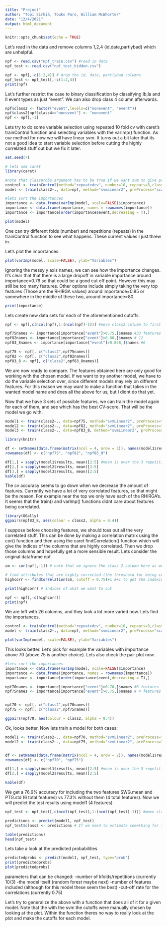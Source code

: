 ```yaml
---
title: "Project"
author: "Topi Sirkiä, Touko Puro, William McWhorter"
date: "12/4/2021"
output: html_document
---
```


```r
knitr::opts_chunk$set(echo = TRUE)
```

Let's read in the data and remove columns 1,2,4 (id,date,partlybad) which are unhelpful.

```r
npf <- read.csv("npf_train.csv") #read in data
npf_test <- read.csv("npf_test_hidden.csv")

npf <- npf[,-c(1:2,4)] # drop the id, date, partlybad columns
npf_test <- npf_test[,-c(1:2,4)]
print(npf)

```

Let's further restrict the case to binary classification by classifying Ib,Ia and II event types as just "event". We can also drop class 4 column afterwards.

```r

npf$class2 <- factor("event",levels=c("nonevent", "event"))
npf$class2[npf$class4=="nonevent"] <- "nonevent"
npf <- npf[,-1]
```

Lets try to do some variable selection using repeated 10 fold cv with caret's trainControl function and selecting variables with the varImp() function. As our method for now we will have linear svm. It turns out a bit later that its not a good idea to start variable selection before cutting the highly correlated stuff out but we fix it later.

```r
set.seed(7) 

# lets use caret
library(caret)

#note that classprobs argument has to be true if we want svm to give probabilities
control <- trainControl(method="repeatedcv", number=10, repeats=3,classProbs=TRUE)
model <- train(class2~., data=npf, method="svmLinear2", preProcess="scale", trControl=control)

#lets sort the importances
importance <- data.frame(varImp(model, scale=FALSE)$importance)
importance <- data.frame(importance, names = rownames(importance))
importance <- importance[order(importance$event,decreasing = T),]

plot(model)

```
One can try different folds (number) and repetitions (repeats) in the trainControl function to see what happens. These current values I just threw in.

Let's plot the importances:
```r
plot(varImp(model, scale=FALSE), ylab="Variables")

```

Ignoring the messy y axis names, we can see how the importance changes.
It's clear that that there is a large dropoff in variable importance around importance=0.76 so that could be a good cut off point. However this may still be too many features. Other options include simply taking the very top features (Those are the RHIRGA values) around importance=0.85 or somewhere in the middle of these two, around importance=80.

```r
print(importance)
```
Lets create new data sets for each of the aforementioned cutoffs.

```r
npf <- npf[,c(ncol(npf),1:(ncol(npf)-1))] #move class2 column to first

npf75names <- importance[importance["event"]>0.75,]$names #33 features
npf82names <- importance[importance["event"]>0.80,]$names # 12
npf83_8names <- importance[importance["event"]>0.838,]$names #6 

npf75 <- npf[, c("class2",npf75names)]
npf82 <- npf[, c("class2",npf82names)]
npf83_8 <- npf[, c("class2",npf83_8names)]
```

We are now ready to compare. The features obtained here are only good for working with the chosen model. If we want to try another model, we have to do the variable selection over, since different models may rely on different features. For this reason we may want to make a function that takes in the wanted model name and does all the above for us, but I didnt do that yet. 

Now that we have 3 sets of possible features, we can train the model again for each of them, and see which has the best CV-score. That will be the model we go with.


```r
model1 <- train(class2~., data=npf75, method="svmLinear2", preProcess="scale", trControl=control)
model2 <- train(class2~., data=npf82, method="svmLinear2", preProcess="scale", trControl=control)
model3 <- train(class2~., data=npf83_8, method="svmLinear2", preProcess="scale", trControl=control)
```

```r
library(knitr)

df <- setNames(data.frame(matrix(ncol = 4, nrow = 3)), names(model1$results)[2:5])
rownames(df) <- c("npf75", "npf82", "npf83_8") 

df[1,] = sapply(model1$results, mean)[2:5] #mean is over the 3 repetitions of the 10 fold cv.
df[2,] = sapply(model2$results, mean)[2:5]
df[3,] = sapply(model3$results, mean)[2:5]
kable(df)
```
The cv accuracy seems to go down when we decrease the amount of features. Currently we have a lot of very correlated features, so that might be the reason. For example near the top we only have each of the RHIRGA's. It seems that the train() and varImp() functions didnt care about features being correlated. 

```r
library(GGally)
ggpairs(npf83_8, aes(colour = class2, alpha = 0.4))
```

I suppose before choosing features, we should toss out all the very correlated stuff. This can be done by making a correlation matrix using the cor() function and then using the caret findCorrelation() function which will give the indices of the columns that are highly correlated. Then we drop those columns and hopefully get a more sensible result. Lets consider the original dataframe npf.

```r
cm <- cor(npf[,-1]) # note that we ignore the class 2 column here as we dont want to drop it obviously

# find attributes that are highly corrected (the threshold for being cut can be changed.)
highcorr <- findCorrelation(cm, cutoff = 0.75)+1 #+1 to get the indexing in the npf df where class2 bumps all the indices up by 1.

print(highcorr) # indices of what we want to cut

npf <- npf[,-c(highcorr)]
print(npf)
```
We are left with 26 columns, and they look a lot more varied now. Lets find the importances.
```r

control <- trainControl(method="repeatedcv", number=10, repeats=3,classProbs=TRUE)
model <- train(class2~., data=npf, method="svmLinear2", preProcess="scale", trControl=control)

plot(varImp(model, scale=FALSE), ylab="Variables")
```
This looks better. Let's pick for example the variables with importance above 70 (above 75 is another choice).
Lets also check the pair plot now.
```r
#lets sort the importances
importance <- data.frame(varImp(model, scale=FALSE)$importance)
importance <- data.frame(importance, names = rownames(importance))
importance <- importance[order(importance$event,decreasing = T),]

npf70names <- importance[importance["event"]>0.70,]$names #6 features
npf75names <- importance[importance["event"]>0.75,]$names # 4 features


npf70 <- npf[, c("class2",npf70names)]
npf75 <- npf[, c("class2",npf75names)]

ggpairs(npf70, aes(colour = class2, alpha = 0.4))
```
Ok, looks better. Now lets train a model for both cases:

```r
model1 <- train(class2~., data=npf70, method="svmLinear2", preProcess="scale", trControl=control)
model2 <- train(class2~., data=npf75, method="svmLinear2", preProcess="scale", trControl=control)


df <- setNames(data.frame(matrix(ncol = 4, nrow = 2)), names(model1$results)[2:5])
rownames(df) <- c("npf70", "npf75")

df[1,] = sapply(model1$results, mean)[2:5] #mean is over the 3 repetitions of the 10 fold cv.
df[2,] = sapply(model2$results, mean)[2:5]

kable(df)
```
We get a 76.6% accuracy for including the two features SWG.mean and PTG.std (6 total features) vs 77.3% without them (4 total features). Now we will predict the test results using model1 (4 features)
```r
npf_test <- npf_test[,c(ncol(npf_test),1:(ncol(npf_test)-1))] #move class2 column to first

predictions <- predict(model1, npf_test)
npf_test$class2 <- predictions # If we need to estimate something for the multiclass probabilities, I guess the best we could do with the binary probabilities is to look at the frequencies of each class [ia,ib,ii] in the original dataset and then split the "event" probability accordingly into those class probabilities

table(predictions)
head(npf_test)
```

Lets take a look at the predicted probabilities
```r
predictedprobs <- predict(model1, npf_test, type="prob")
print(predictedprobs)
plot(predictedprobs)
```
parameters that can be changed:
-number of kfolds/repetitions (currently 10/3)
-the model itself (random forest maybe next)
-number of features included (although for this model these seem the best)
-cut-off rate for the correlations (currently 0.75)

Let's try to generalize the above with a function that does all of it for a given model. Note that the with the svm the cutoffs were manually chosen by looking at the plot. Within the function theres no way to really look at the plot and make the cutoffs for each model.



